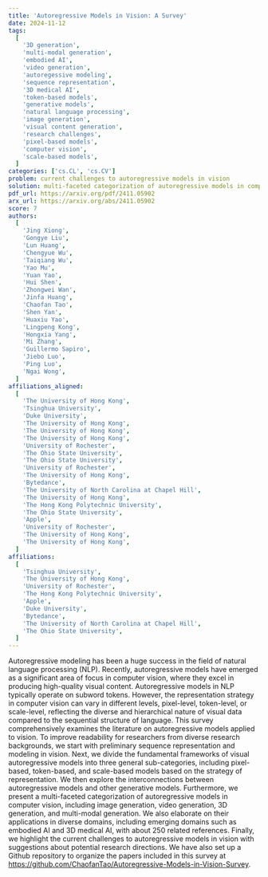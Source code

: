 ```yaml
---
title: 'Autoregressive Models in Vision: A Survey'
date: 2024-11-12
tags:
  [
    '3D generation',
    'multi-modal generation',
    'embodied AI',
    'video generation',
    'autoregessive modeling',
    'sequence representation',
    '3D medical AI',
    'token-based models',
    'generative models',
    'natural language processing',
    'image generation',
    'visual content generation',
    'research challenges',
    'pixel-based models',
    'computer vision',
    'scale-based models',
  ]
categories: ['cs.CL', 'cs.CV']
problem: current challenges to autoregressive models in vision
solution: multi-faceted categorization of autoregressive models in computer vision
pdf_url: https://arxiv.org/pdf/2411.05902
arx_url: https://arxiv.org/abs/2411.05902
score: 7
authors:
  [
    'Jing Xiong',
    'Gongye Liu',
    'Lun Huang',
    'Chengyue Wu',
    'Taiqiang Wu',
    'Yao Mu',
    'Yuan Yao',
    'Hui Shen',
    'Zhongwei Wan',
    'Jinfa Huang',
    'Chaofan Tao',
    'Shen Yan',
    'Huaxiu Yao',
    'Lingpeng Kong',
    'Hongxia Yang',
    'Mi Zhang',
    'Guillermo Sapiro',
    'Jiebo Luo',
    'Ping Luo',
    'Ngai Wong',
  ]
affiliations_aligned:
  [
    'The University of Hong Kong',
    'Tsinghua University',
    'Duke University',
    'The University of Hong Kong',
    'The University of Hong Kong',
    'The University of Hong Kong',
    'University of Rochester',
    'The Ohio State University',
    'The Ohio State University',
    'University of Rochester',
    'The University of Hong Kong',
    'Bytedance',
    'The University of North Carolina at Chapel Hill',
    'The University of Hong Kong',
    'The Hong Kong Polytechnic University',
    'The Ohio State University',
    'Apple',
    'University of Rochester',
    'The University of Hong Kong',
    'The University of Hong Kong',
  ]
affiliations:
  [
    'Tsinghua University',
    'The University of Hong Kong',
    'University of Rochester',
    'The Hong Kong Polytechnic University',
    'Apple',
    'Duke University',
    'Bytedance',
    'The University of North Carolina at Chapel Hill',
    'The Ohio State University',
  ]
---
```


Autoregressive modeling has been a huge success in the field of natural language processing (NLP). Recently, autoregressive models have emerged as a significant area of focus in computer vision, where they excel in producing high-quality visual content. Autoregressive models in NLP typically operate on subword tokens. However, the representation strategy in computer vision can vary in different levels, pixel-level, token-level, or scale-level, reflecting the diverse and hierarchical nature of visual data compared to the sequential structure of language. This survey comprehensively examines the literature on autoregressive models applied to vision. To improve readability for researchers from diverse research backgrounds, we start with preliminary sequence representation and modeling in vision. Next, we divide the fundamental frameworks of visual autoregressive models into three general sub-categories, including pixel-based, token-based, and scale-based models based on the strategy of representation. We then explore the interconnections between autoregressive models and other generative models. Furthermore, we present a multi-faceted categorization of autoregressive models in computer vision, including image generation, video generation, 3D generation, and multi-modal generation. We also elaborate on their applications in diverse domains, including emerging domains such as embodied AI and 3D medical AI, with about 250 related references. Finally, we highlight the current challenges to autoregressive models in vision with suggestions about potential research directions. We have also set up a Github repository to organize the papers included in this survey at https://github.com/ChaofanTao/Autoregressive-Models-in-Vision-Survey.
